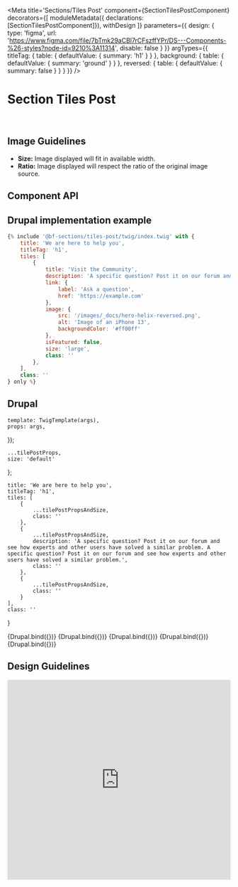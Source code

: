 

<Meta
    title='Sections/Tiles Post'
    component={SectionTilesPostComponent}
    decorators={[
        moduleMetadata({ declarations: [SectionTilesPostComponent]}),
        withDesign
    ]}
    parameters={{
        design: {
            type: 'figma',
            url: 'https://www.figma.com/file/7bTmk29aCBl7rCFszffYPr/DS---Components-%26-styles?node-id=9210%3A11314',
            disable: false
        }
    }}
    argTypes={{
        titleTag: {
            table: { defaultValue: { summary: 'h1' } }
        },
        background: {
            table: { defaultValue: { summary: 'ground' } }
        },
        reversed: {
            table: { defaultValue: { summary: false } }
        }
    }}
/>


# Section Tiles Post

<br/>

## Image Guidelines
- **Size:** Image displayed will fit in available width.
- **Ratio:** Image displayed will respect the ratio of the original image source.


## Component API

<ArgsTable of={SectionTilesPostComponent} />



## Drupal implementation example

```jsx
{% include '@bf-sections/tiles-post/twig/index.twig' with {
    title: 'We are here to help you',
    titleTag: 'h1',
    tiles: [
        {
            title: 'Visit the Community',
            description: 'A specific question? Post it on our forum and see how experts and other users have solved a similar problem.',
            link: {
                label: 'Ask a question',
                href: 'https://example.com'
            },
            image: {
                src: '/images/_docs/hero-helix-reversed.png',
                alt: 'Image of an iPhone 13',
                backgroundColor: '#ff00ff'
            },
            isFeatured: false,
            size: 'large',
            class: ''
        },
    ],
    class: ''
} only %}
```


## Drupal

    template: TwigTemplate(args),
    props: args,
});

    ...tilePostProps,
    size: 'default'
};

    title: 'We are here to help you',
    titleTag: 'h1',
    tiles: [
        {
            ...tilePostPropsAndSize,
            class: ''
        },
        {
            ...tilePostPropsAndSize,
            description: 'A specific question? Post it on our forum and see how experts and other users have solved a similar problem. A specific question? Post it on our forum and see how experts and other users have solved a similar problem.',
            class: ''
        },
        {
            ...tilePostPropsAndSize,
            class: ''
        }
    ],
    class: ''
}

<Canvas withSource='none'>
    <Story
        name='Drupal'
        height='600px'
        args={{
            ...commonProps
        }}
    >
        {Drupal.bind({})}
    </Story>
</Canvas>

<Canvas withSource='none'>
    <Story
        name='Drupal - With tiles isFeatured'
        height='600px'
        args={{
            ...commonProps,
            tiles: [
                {
                    ...tilePostPropsAndSize,
                    isFeatured: true,
                    class: ''
                },
                {
                    ...tilePostPropsAndSize,
                    isFeatured: true,
                    class: ''
                },
                {
                    ...tilePostPropsAndSize,
                    isFeatured: true,
                    class: ''
                }
            ]
        }}
    >
        {Drupal.bind({})}
    </Story>
</Canvas>

<Canvas withSource='none'>
    <Story
        name='Drupal - With tile size large'
        height='600px'
        args={{
            ...commonProps,
            tiles: [
                {
                    ...tilePostPropsAndSize,
                    size: 'large',
                    class: ''
                },
                {
                    ...tilePostPropsAndSize,
                    size: 'large',
                    class: ''
                },
                {
                    ...tilePostPropsAndSize,
                    size: 'large',
                    class: ''
                }
            ]
        }}
    >
        {Drupal.bind({})}
    </Story>
</Canvas>


<Canvas withSource='none'>
    <Story
        name='Drupal - With 2 tiles'
        height='600px'
        args={{
            ...commonProps,
            tiles: [
                {
                    ...tilePostPropsAndSize,
                    class: ''
                },
                {
                    ...tilePostPropsAndSize,
                    description: 'A specific question? Post it on our forum and see how experts and other users have solved a similar problem. A specific question? Post it on our forum and see how experts and other users have solved a similar problem.',
                    class: ''
                }
            ]
        }}
    >
        {Drupal.bind({})}
    </Story>
</Canvas>

<Canvas withSource='none'>
    <Story
        name='Drupal - Usage example'
        parameters={{ options: { showPanel: false } }}
        height='600px'
        args={{
            ...commonProps,
            tiles: [
                {
                    ...tilePostPropsAndSize,
                    size: 'large',
                    class: ''
                },
                {
                    ...tilePostPropsAndSize,
                    size: 'large',
                    class: ''
                },
                {
                    ...tilePostPropsAndSize,
                    class: ''
                },
                {
                    ...tilePostPropsAndSize,
                    class: ''
                },
                {
                    ...tilePostPropsAndSize,
                    class: ''
                },
                {
                    ...tilePostPropsAndSize,
                    class: ''
                }
            ]
        }}
    >
        {Drupal.bind({})}
    </Story>
</Canvas>


## Design Guidelines

<iframe width='100%' height='450' src='https://www.figma.com/embed?embed_host=share&url=https%3A%2F%2Fwww.figma.com%2Ffile%2F7bTmk29aCBl7rCFszffYPr%2FDS---Components-%2526-styles%3Fnode-id%3D9210%253A11314' frameBorder='0' allowFullScreen></iframe>
